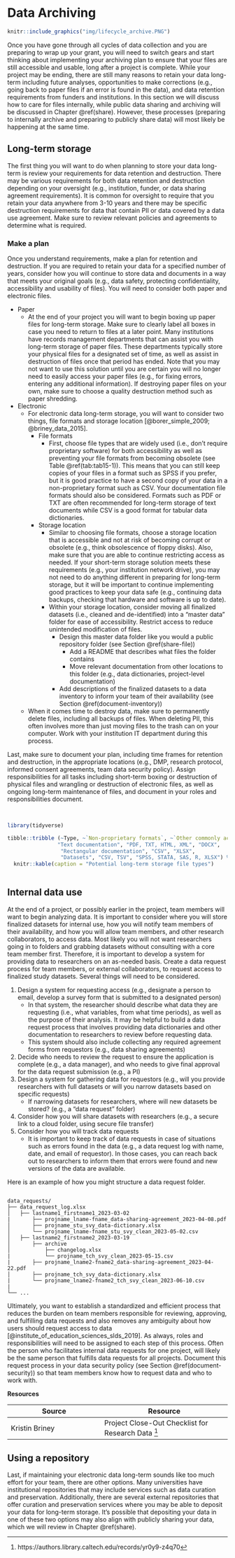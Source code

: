 # Data Archiving {#store-long}

```r

knitr::include_graphics("img/lifecycle_archive.PNG")

```

Once you have gone through all cycles of data collection and you are preparing to wrap up your grant, you will need to switch gears and start thinking about implementing your archiving plan to ensure that your files are still accessible and usable, long after a project is complete. While your project may be ending, there are still many reasons to retain your data long-term including future analyses, opportunities to make corrections (e.g., going back to paper files if an error is found in the data), and data retention requirements from funders and institutions. In this section we will discuss how to care for files internally, while public data sharing and archiving will be discussed in Chapter \@ref(share). However, these processes (preparing to internally archive and preparing to publicly share data) will most likely be happening at the same time.

## Long-term storage

The first thing you will want to do when planning to store your data long-term is review your requirements for data retention and destruction. There may be various requirements for both data retention and destruction depending on your oversight (e.g., institution, funder, or data sharing agreement requirements). It is common for oversight to require that you retain your data anywhere from 3-10 years and there may be specific destruction requirements for data that contain PII or data covered by a data use agreement. Make sure to review relevant policies and agreements to determine what is required.

### Make a plan 

Once you understand requirements, make a plan for retention and destruction. If you are required to retain your data for a specified number of years, consider how you will continue to store data and documents in a way that meets your original goals (e.g., data safety, protecting confidentiality, accessibility and usability of files). You will need to consider both paper and electronic files.

  - Paper
    - At the end of your project you will want to begin boxing up paper files for long-term storage. Make sure to clearly label all boxes in case you need to return to files at a later point. Many institutions have records management departments that can assist you with long-term storage of paper files. These departments typically store your physical files for a designated set of time, as well as assist in destruction of files once that period has ended. Note that you may not want to use this solution until you are certain you will no longer need to easily access your paper files (e.g., for fixing errors, entering any additional information). If destroying paper files on your own, make sure to choose a quality destruction method such as paper shredding.
  - Electronic
    - For electronic data long-term storage, you will want to consider two things, file formats and storage location [@borer_simple_2009; @briney_data_2015].
      - File formats 
        - First, choose file types that are widely used (i.e., don't require proprietary software) for both accessibility as well as preventing your file formats from becoming obsolete (see Table \@ref(tab:tab15-1)). This means that you can still keep copies of your files in a format such as SPSS if you prefer, but it is good practice to have a second copy of your data in a non-proprietary format such as CSV. Your documentation file formats should also be considered. Formats such as PDF or TXT are often recommended for long-term storage of text documents while CSV is a good format for tabular data dictionaries.
      - Storage location
        - Similar to choosing file formats, choose a storage location that is accessible and not at risk of becoming corrupt or obsolete (e.g., think obsolescence of floppy disks). Also, make sure that you are able to continue restricting access as needed. If your short-term storage solution meets these requirements (e.g., your institution network drive), you may not need to do anything different in preparing for long-term storage, but it will be important to continue implementing good practices to keep your data safe (e.g., continuing data backups, checking that hardware and software is up to date).  
        - Within your storage location, consider moving all finalized datasets (i.e., cleaned and de-identified) into a "master data" folder for ease of accessibility. Restrict access to reduce unintended modification of files.
          - Design this master data folder like you would a public repository folder (see Section \@ref(share-file))
            - Add a README that describes what files the folder contains
            - Move relevant documentation from other locations to this folder (e.g., data dictionaries, project-level documentation)
          - Add descriptions of the finalized datasets to a data inventory to inform your team of their availability (see Section \@ref(document-inventory))  
    - When it comes time to destroy data, make sure to permanently delete files, including all backups of files. When deleting PII, this often involves more than just moving files to the trash can on your computer. Work with your institution IT department during this process.

Last, make sure to document your plan, including time frames for retention and destruction, in the appropriate locations (e.g., DMP, research protocol, informed consent agreements, team data security policy). Assign responsibilities for all tasks including short-term boxing or destruction of physical files and wrangling or destruction of electronic files, as well as ongoing long-term maintenance of files, and document in your roles and responsibilities document.

<br>

```r

library(tidyverse)

tibble::tribble (~Type, ~`Non-proprietary formats`, ~`Other commonly accepted formats`,
                "Text documentation", "PDF, TXT, HTML, XML", "DOCX",
                 "Rectangular documentation", "CSV", "XLSX",
                 "Datasets", "CSV, TSV", "SPSS, STATA, SAS, R, XLSX") %>%
  knitr::kable(caption = "Potential long-term storage file types")
  
```

## Internal data use {#store-long-use}

At the end of a project, or possibly earlier in the project, team members will want to begin analyzing data. It is important to consider where you will store finalized datasets for internal use, how you will notify team members of their availability, and how you will allow team members, and other research collaborators, to access data. Most likely you will not want researchers going in to folders and grabbing datasets without consulting with a core team member first. Therefore, it is important to develop a system for providing data to researchers on an as-needed basis. Create a data request process for team members, or external collaborators, to request access to finalized study datasets. Several things will need to be considered.

1. Design a system for requesting access (e.g., designate a person to email, develop a survey form that is submitted to a designated person)
    - In that system, the researcher should describe what data they are requesting (i.e., what variables, from what time periods), as well as the purpose of their analysis. It may be helpful to build a data request process that involves providing data dictionaries and other documentation to researchers to review before requesting data.
    - This system should also include collecting any required agreement forms from requestors (e.g., data sharing agreements)
2. Decide who needs to review the request to ensure the application is complete (e.g., a data manager), and who needs to give final approval for the data request submission (e.g., a PI)
3. Design a system for gathering data for requestors (e.g., will you provide researchers with full datasets or will you narrow datasets based on specific requests)
    - If narrowing datasets for researchers, where will new datasets be stored? (e.g., a "data request" folder)
4. Consider how you will share datasets with researchers (e.g., a secure link to a cloud folder, using secure file transfer)
5. Consider how you will track data requests
    - It is important to keep track of data requests in case of situations such as errors found in the data (e.g., a data request log with name, date, and email of requestor). In those cases, you can reach back out to researchers to inform them that errors were found and new versions of the data are available.

Here is an example of how you might structure a data request folder.
  
```

data_requests/
├── data_request_log.xlsx
│   ├── lastname1_firstname1_2023-03-02
|       ├── projname_lname-fname_data-sharing-agreement_2023-04-08.pdf
│       ├── projname_stu_svy_data-dictionary.xlsx
│       └── projname_lname-fname_stu_svy_clean_2023-05-02.csv
│   ├── lastname2_firstname2_2023-03-19
│       ├── archive
│           ├── changelog.xlsx
|           └── projname_tch_svy_clean_2023-05-15.csv
|       ├── projname_lname2-fname2_data-sharing-agreement_2023-04-22.pdf
│       ├── projname_tch_svy_data-dictionary.xlsx
|       └── projname_lname2-fname2_tch_svy_clean_2023-06-10.csv
|   
└── ...

```

Ultimately, you want to establish a standardized and efficient process that reduces the burden on team members responsible for reviewing, approving, and fulfilling data requests and also removes any ambiguity about how users should request access to data [@institute_of_education_sciences_slds_2019]. As always, roles and responsibilities will need to be assigned to each step of this process. Often the person who facilitates internal data requests for one project, will likely be the same person that fulfills data requests for all projects. Document this request process in your data security policy (see Section \@ref(document-security)) so that team members know how to request data and who to work with.

**Resources**

|Source|Resource|
|--------|-----------|
|Kristin Briney |Project Close-Out Checklist for Research Data ^[https://authors.library.caltech.edu/records/yr0y9-z4q70]|

## Using a repository

Last, if maintaining your electronic data long-term sounds like too much effort for your team, there are other options. Many universities have institutional repositories that may include services such as data curation and preservation. Additionally, there are several external repositories that offer curation and preservation services where you may be able to deposit your data for long-term storage. It's possible that depositing your data in one of these two options may also align with publicly sharing your data, which we will review in Chapter \@ref(share).
  